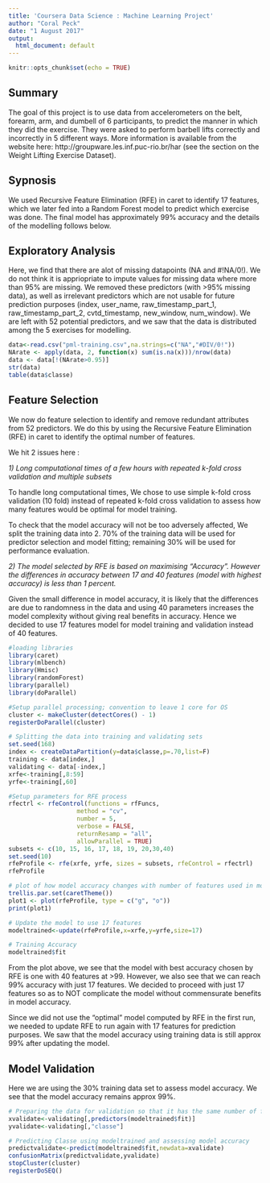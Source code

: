 ```yaml
---
title: 'Coursera Data Science : Machine Learning Project'
author: "Coral Peck"
date: "1 August 2017"
output:
  html_document: default
---
```


```r
knitr::opts_chunk$set(echo = TRUE)
```

## Summary

The goal of this project is to use data from accelerometers on the belt, forearm, arm, and dumbell of 6 participants, to  predict the manner in which they did the exercise. They were asked to perform barbell lifts correctly and incorrectly in 5 different ways. More information is available from the website here: http://groupware.les.inf.puc-rio.br/har (see the section on the Weight Lifting Exercise Dataset).

## Sypnosis

We used Recursive Feature Elimination (RFE) in caret to identify 17 features, which we later fed into a Random Forest model to predict which exercise was done.  The final model has approximately 99% accuracy and the details of the modelling follows below.

## Exploratory Analysis
Here, we find that there are alot of missing datapoints (NA and #!NA/0!).  We do not think it is appriopriate to impute values for missing data where more than 95% are missing.  We removed these predictors (with >95% missing data), as well as irrelevant predictors which are not usable for future prediction purposes (index, user_name, raw_timestamp_part_1, raw_timestamp_part_2, cvtd_timestamp, new_window, num_window).  We are left with 52 potential predictors, and we saw that the data is distributed among the 5 exercises for modelling.

```r
data<-read.csv("pml-training.csv",na.strings=c("NA","#DIV/0!"))
NArate <- apply(data, 2, function(x) sum(is.na(x)))/nrow(data)
data <- data[!(NArate>0.95)]
str(data)
table(data$classe)
```

## Feature Selection

We now do feature selection to identify and remove redundant attributes from 52 predictors.  We do this by using the Recursive Feature Elimination (RFE) in caret to identify the optimal number of features.  

We hit 2 issues here :

*1) Long computational times of a few hours with repeated k-fold cross validation and multiple subsets*

To handle long computational times, We chose to use simple k-fold cross validation (10 fold) instead of repeated k-fold cross validation to assess how many features would be optimal for model training.  

To check that the model accuracy will not be too adversely affected, We split the training data into 2.  70% of the training data will be used for predictor selection and model fitting; remaining 30% will be used for performance evaluation.  

*2) The model selected by RFE is based on maximising "Accuracy". However the differences in accuracy between 17 and 40 features (model with highest accuracy) is less than 1 percent.*

Given the small difference in model accuracy, it is likely that the differences are due to randomness in the data and using 40 parameters increases the model complexity without giving real benefits in accuracy.  Hence we decided to use 17 features model for model training and validation instead of 40 features.


```r
#loading libraries
library(caret)
library(mlbench)
library(Hmisc)
library(randomForest)
library(parallel)
library(doParallel)

#Setup parallel processing; convention to leave 1 core for OS
cluster <- makeCluster(detectCores() - 1) 
registerDoParallel(cluster)

# Splitting the data into training and validating sets
set.seed(168)
index <- createDataPartition(y=data$classe,p=.70,list=F)
training <- data[index,]
validating <- data[-index,]
xrfe<-training[,8:59]
yrfe<-training[,60]

#Setup parameters for RFE process
rfectrl <- rfeControl(functions = rfFuncs,
                   method = "cv",
                   number = 5,
                   verbose = FALSE,
                   returnResamp = "all",
                   allowParallel = TRUE)
subsets <- c(10, 15, 16, 17, 18, 19, 20,30,40)
set.seed(10)
rfeProfile <- rfe(xrfe, yrfe, sizes = subsets, rfeControl = rfectrl)
rfeProfile

# plot of how model accuracy changes with number of features used in model
trellis.par.set(caretTheme())
plot1 <- plot(rfeProfile, type = c("g", "o"))
print(plot1)

# Update the model to use 17 features
modeltrained<-update(rfeProfile,x=xrfe,y=yrfe,size=17)

# Training Accuracy 
modeltrained$fit
```


From the plot above, we see that the model with best accuracy chosen by RFE is one with 40 features at >99.  However, we also see that we can reach 99% accuracy with just 17 features.  We decided to proceed with just 17 features so as to NOT complicate the model without commensurate benefits in model accuracy. 

Since we did not use the "optimal" model computed by RFE in the first run, we needed to update RFE to run again with 17 features for prediction purposes.  We saw that the model accuracy using training data is still approx 99% after updating the model.

## Model Validation
Here we are using the 30% training data set to assess model accuracy.  We see that the model accuracy remains approx 99%.

```r

# Preparing the data for validation so that it has the same number of features as the model used for training
xvalidate<-validating[,predictors(modeltrained$fit)]
yvalidate<-validating[,"classe"]

# Predicting Classe using modeltrained and assessing model accuracy
predictvalidate<-predict(modeltrained$fit,newdata=xvalidate)
confusionMatrix(predictvalidate,yvalidate)
stopCluster(cluster)
registerDoSEQ()
```

